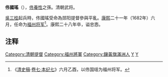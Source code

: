 '''佟國瑤'''（{{bd|?||1689年|catIdx=T}}），[[佟養性|佟養性]]之孫。清朝武将。

[[吳三桂|吳三桂]]起兵時，佟國瑤受命為郧阳提督參與平亂。[[康熙|康熙]]二十一年（1682年）六月，任命为[[福州将军|福州将军]]<ref>《[[清史稿|清史稿]]·[[:s:清史稿/卷7|卷七·本纪七]]》六月乙酉，以佟国瑶为福州将军。</ref>。康熙二十八年卒，谥忠悫。
== 注释 ==

{{Reflist}}

{{清朝官员小作品}}
{{DEFAULTSORT:T}}
[[Category:清朝提督|Category:清朝提督]]
[[Category:福州將軍|Category:福州將軍]]
[[Category:鑲黃旗滿洲人|Category:鑲黃旗滿洲人]]
[[Category:佟姓|Y]]
[[Category:佟佳氏|Y]]